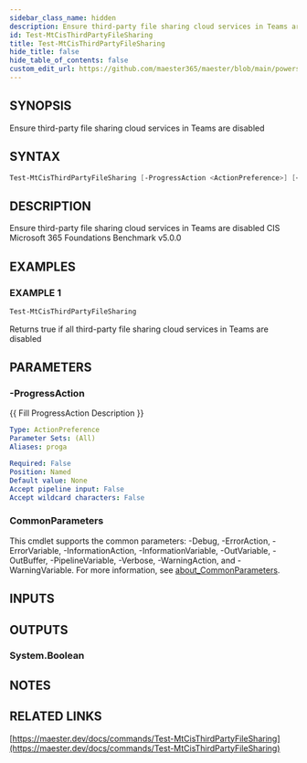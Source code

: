 ```yaml
---
sidebar_class_name: hidden
description: Ensure third-party file sharing cloud services in Teams are disabled
id: Test-MtCisThirdPartyFileSharing
title: Test-MtCisThirdPartyFileSharing
hide_title: false
hide_table_of_contents: false
custom_edit_url: https://github.com/maester365/maester/blob/main/powershell/public/Test-MtCisThirdPartyFileSharing.ps1
---
```


## SYNOPSIS

Ensure third-party file sharing cloud services in Teams are disabled

## SYNTAX

```powershell
Test-MtCisThirdPartyFileSharing [-ProgressAction <ActionPreference>] [<CommonParameters>]
```

## DESCRIPTION

Ensure third-party file sharing cloud services in Teams are disabled
CIS Microsoft 365 Foundations Benchmark v5.0.0

## EXAMPLES

### EXAMPLE 1

```powershell
Test-MtCisThirdPartyFileSharing
```

Returns true if all third-party file sharing cloud services in Teams are disabled

## PARAMETERS

### -ProgressAction

\{\{ Fill ProgressAction Description \}\}

```yaml
Type: ActionPreference
Parameter Sets: (All)
Aliases: proga

Required: False
Position: Named
Default value: None
Accept pipeline input: False
Accept wildcard characters: False
```

### CommonParameters

This cmdlet supports the common parameters: -Debug, -ErrorAction, -ErrorVariable, -InformationAction, -InformationVariable, -OutVariable, -OutBuffer, -PipelineVariable, -Verbose, -WarningAction, and -WarningVariable. For more information, see [about_CommonParameters](http://go.microsoft.com/fwlink/?LinkID=113216).

## INPUTS

## OUTPUTS

### System.Boolean

## NOTES

## RELATED LINKS

[https://maester.dev/docs/commands/Test-MtCisThirdPartyFileSharing](https://maester.dev/docs/commands/Test-MtCisThirdPartyFileSharing)
